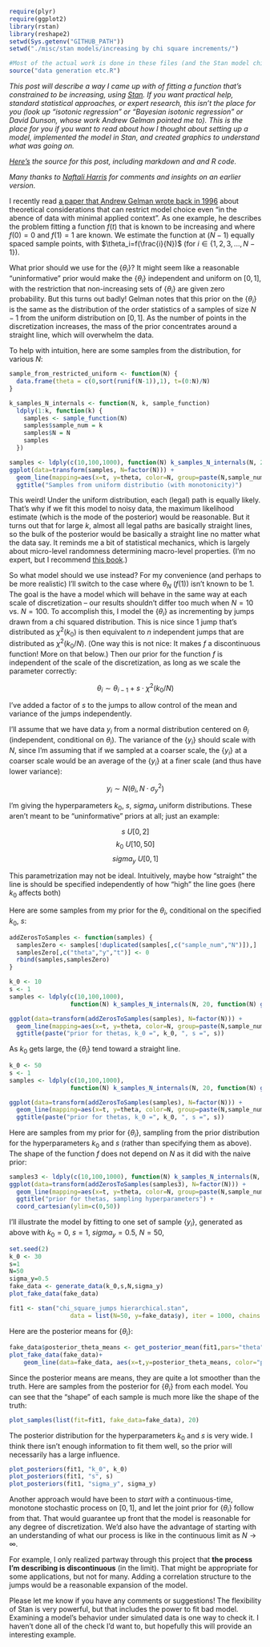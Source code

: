 ```r
require(plyr)
require(ggplot2)
library(rstan)
library(reshape2)
setwd(Sys.getenv("GITHUB_PATH"))
setwd("./misc/stan models/increasing by chi square increments/")

#Most of the actual work is done in these files (and the Stan model chi_square_jumps hierarchical.stan). Check them out if you want the details:
source("data generation etc.R")
```

*This post will describe a way I came up with of fitting a function that's constrained to be increasing, using [Stan](http://mc-stan.org/). If you want practical help, standard statistical approaches, or expert research, this isn't the place for you (look up "isotonic regression" or "Bayesian isotonic regression" or David Dunson, whose work Andrew Gelman pointed me to). This is the place for you if you want to read about how I thought about setting up a model, implemented the model in Stan, and created graphics to understand what was going on.*

*[Here's](http://github.com/dchudz/misc/blob/master/stan%20models/increasing%20by%20chi%20square%20increments/bayesian%20isotonic%20regression%20by%20chi-square%20jumps.Rmd) the source for this post, including markdown and and R code.*

*Many thanks to [Naftali Harris](http://www.naftaliharris.com/) for comments and insights on an earlier version.*

I recently read [a paper that Andrew Gelman wrote back in 1996](http://www.stat.columbia.edu/~gelman/research/published/deep.pdf) about theoretical considerations that can restrict model choice even "in the abence of data with minimal applied context". As one example, he describes the problem fitting a function $f(t)$ that is known to be increasing and where $f(0)=0$ and $f(1)=1$ are known. We estimate the function at $(N-1)$ equally spaced sample points, with $\theta_i=f(\frac{i}{N})$ (for $i \in \{1,2,3,...,N-1\}$).

What prior should we use for the $\{\theta_i\}$? It might seem like a reasonable "uninformative" prior would make the $\{\theta_i\}$ independent and uniform on $[0,1]$, with the restriction that non-increasing sets of $\{\theta_i\}$ are given zero probability. But this turns out badly! Gelman notes that this prior on the $\{\theta_i\}$ is the same as the distribution of the order statistics of a samples of size $N-1$ from the uniform distribution on $[0,1]$. As the number of points in the discretization increases, the mass of the prior concentrates around a straight line, which will overwhelm the data.

To help with intuition, here are some samples from the distribution, for various $N$:

```r


sample_from_restricted_uniform <- function(N) {
  data.frame(theta = c(0,sort(runif(N-1)),1), t=(0:N)/N)
}

k_samples_N_internals <- function(N, k, sample_function)
  ldply(1:k, function(k) {
    samples <- sample_function(N)
    samples$sample_num = k
    samples$N = N
    samples
  })

samples <- ldply(c(10,100,1000), function(N) k_samples_N_internals(N, 20, sample_from_restricted_uniform))
ggplot(data=transform(samples, N=factor(N))) + 
  geom_line(mapping=aes(x=t, y=theta, color=N, group=paste(N,sample_num))) +
  ggtitle("Samples from uniform distributio (with monotonicity)")

```

This weird! Under the uniform distribution, each (legal) path is equally likely. That's why if we fit this model to noisy data, the maximum likelihood estimate (which is the mode of the posterior) would be reasonable. But it turns out that for large $k$, almost all legal paths are basically straight lines, so the bulk of the posterior would be basically a straight line no matter what the data say. It reminds me a bit of statistical mechanics, which is largely about micro-level randomness determining macro-level properties. (I'm no expert, but I recommend [this book](http://pages.physics.cornell.edu/~sethna/StatMech/).)

So what model should we use instead? For my convenience (and perhaps to be more realistic) I'll switch to the case where $\theta_N$ ($f(1)$) isn't known to be $1$. The goal is the have a model which will behave in the same way at each scale of discretization -- our results shouldn't differ too much when $N=10$ vs. $N=100$. To accomplish this, I model the $\{\theta_i\}$ as incrementing by jumps drawn from a chi squared distribution. This is nice since 1 jump that's distributed as $\chi^2(k_0)$ is then equivalent to  $n$ independent jumps that are distributed as $\chi^2(k_0/N)$. (One way this is not nice: It makes $f$ a discontinuous function! More on that below.) Then our prior for the function $f$ is independent of the scale of the discretization, as long as we scale the parameter correctly:

$$\theta_i \sim \theta_{i-1} + s \cdot \chi^2(k_0/N)$$ 

I've added a factor of $s$ to the jumps to allow control of the mean and variance of the jumps independently.

I'll assume that we have data $y_i$ from a normal distribution centered on $\theta_i$ (independent, conditional on $\theta_i$). The variance of the $\{y_i\}$  should scale with $N$, since I'm assuming that if we sampled at a coarser scale, the $\{y_i\}$ at a coarser scale would be an average of the $\{y_i\}$ at a finer scale (and thus have lower variance):

$$y_i \sim N(\theta_i, N \cdot \sigma_y^2)$$

I'm giving the hyperparameters $k_0$, $s$, $sigma_y$ uniform distributions. These aren't meant to be "uninformative" priors at all; just an example:

$$s ~ U[0,2]$$
$$k_0 ~ U[10,50]$$
$$sigma_y ~ U[0,1]$$

This parametrization may not be ideal. Intuitively, maybe how "straight" the line is should be specified independently of how "high" the line goes (here $k_0$ affects both)

Here are some samples from my prior for the $\theta_i$, conditional on the specified $k_0$, $s$:

```r

addZerosToSamples <- function(samples) {
  samplesZero <- samples[!duplicated(samples[,c("sample_num","N")]),]
  samplesZero[,c("theta","y","t")] <- 0
  rbind(samples,samplesZero)
}

k_0 <- 10
s <- 1
samples <- ldply(c(10,100,1000), 
                 function(N) k_samples_N_internals(N, 20, function(N) generate_data(k_0, s, N, 1)))

ggplot(data=transform(addZerosToSamples(samples), N=factor(N))) + 
  geom_line(mapping=aes(x=t, y=theta, color=N, group=paste(N,sample_num))) +
  ggtitle(paste("prior for thetas, k_0 =", k_0, ", s =", s))
```

As $k_0$ gets large, the $\{\theta_i\}$ tend toward a straight line.

```r
k_0 <- 50
s <- 1
samples <- ldply(c(10,100,1000), 
                 function(N) k_samples_N_internals(N, 20, function(N) generate_data(k_0, s, N, 1)))

ggplot(data=transform(addZerosToSamples(samples), N=factor(N))) + 
  geom_line(mapping=aes(x=t, y=theta, color=N, group=paste(N,sample_num))) +
  ggtitle(paste("prior for thetas, k_0 =", k_0, ", s =", s))
```

Here are samples from my prior for $\{\theta_i\}$, sampling from the prior distribution for the hyperparameters $k_0$ and $s$ (rather than specifying them as above). The shape of the function $f$ does not depend on $N$ as it did with the naive prior:

```r
samples3 <- ldply(c(10,100,1000), function(N) k_samples_N_internals(N, 20, generate_data_including_hyperparameters))
ggplot(data=transform(addZerosToSamples(samples3), N=factor(N))) + 
  geom_line(mapping=aes(x=t, y=theta, color=N, group=paste(N,sample_num))) + 
  ggtitle("prior for thetas, sampling hyperparameters") +
  coord_cartesian(ylim=c(0,50))
```

I'll illustrate the model by fitting to one set of sample $\{y_i\}$, generated as above with $k_0=0$, $s=1$, $sigma_y=0.5$, $N=50$, 

```r
set.seed(2)
k_0 <- 30
s=1
N=50
sigma_y=0.5
fake_data <- generate_data(k_0,s,N,sigma_y)
plot_fake_data(fake_data)

fit1 <- stan("chi_square_jumps hierarchical.stan", 
                 data = list(N=50, y=fake_data$y), iter = 1000, chains = 4)
```

Here are the posterior means for $\{\theta_i\}$:

```r
fake_data$posterior_theta_means <- get_posterior_mean(fit1,pars="theta")[,5]
plot_fake_data(fake_data)+
    geom_line(data=fake_data, aes(x=t,y=posterior_theta_means, color="posterior theta means"))
```

Since the posterior means are means, they are quite a lot smoother than the truth. Here are samples from the posterior for $\{\theta_i\}$ from each model. You can see that the "shape" of each sample is much more like the shape of the truth:

```r
plot_samples(list(fit=fit1, fake_data=fake_data), 20)
```

The posterior distribution for the hyperparameters $k_0$ and $s$ is very wide. I think there isn't enough information to fit them well, so the prior will necessarily has a large influence.

```r
plot_posteriors(fit1, "k_0", k_0)
plot_posteriors(fit1, "s", s)
plot_posteriors(fit1, "sigma_y", sigma_y)

```

Another approach would have been to *start with* a continuous-time, monotone stochastic process on $[0, 1]$, and let the joint prior for $\{\theta_i\}$ follow from that. That would guarantee up front that the model is reasonable for any degree of discretization. We'd also have the advantage of starting with an understanding of what our process is like in the continuous limit as $N \rightarrow \infty$.

For example, I only realized partway through this project that **the process I'm describing is discontinuous** (in the limit). That might be appropriate for some applications, but not for many. Adding a correlation structure to the jumps would be a reasonable expansion of the model. 

Please let me know if you have any comments or suggestions! The flexibility of Stan is very powerful, but that includes the power to fit bad model. Examining a model's behavior under simulated data is one way to check it. I haven't done all of the check I'd want to, but hopefully this will provide an interesting example.